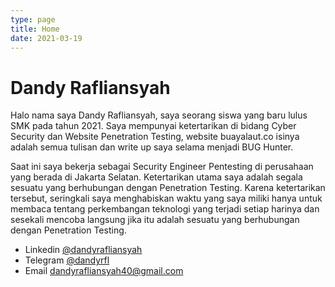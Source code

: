 ```yaml
---
type: page
title: Home
date: 2021-03-19
---
```


# Dandy Rafliansyah

Halo nama saya Dandy Rafliansyah, saya seorang siswa yang baru lulus SMK pada tahun 2021. Saya mempunyai ketertarikan di bidang Cyber Security dan Website Penetration Testing, website buayalaut.co isinya adalah semua tulisan dan write up saya selama menjadi BUG Hunter.

Saat ini saya bekerja sebagai Security Engineer Pentesting di perusahaan yang berada di Jakarta Selatan. Ketertarikan utama saya adalah segala sesuatu yang berhubungan dengan Penetration Testing. Karena ketertarikan tersebut, seringkali saya menghabiskan waktu yang saya miliki hanya untuk membaca tentang perkembangan teknologi yang terjadi setiap harinya dan sesekali mencoba langsung jika itu adalah sesuatu yang berhubungan dengan Penetration Testing.

- Linkedin [@dandyrafliansyah](https://linkedin.com/in/dandyrafliansyah)
- Telegram [@dandyrfl](https://t.me/dandyrfl)
- Email dandyrafliansyah40@gmail.com
